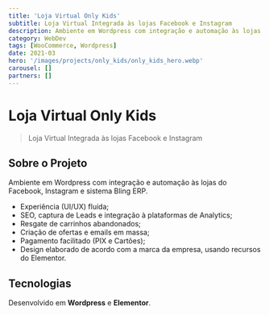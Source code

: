 ```yaml
---
title: 'Loja Virtual Only Kids'
subtitle: Loja Virtual Integrada às lojas Facebook e Instagram
description: Ambiente em Wordpress com integração e automação às lojas do Facebook, Instagram e sistema Bling ERP.
category: WebDev
tags: [WooCommerce, Wordpress]
date: 2021-03
hero: '/images/projects/only_kids/only_kids_hero.webp'
carousel: []
partners: []
---
```


# Loja Virtual Only Kids

> Loja Virtual Integrada às lojas Facebook e Instagram

## Sobre o Projeto

Ambiente em Wordpress com integração e automação às lojas do Facebook, Instagram e sistema Bling ERP.

- Experiência (UI/UX) fluída;
- SEO, captura de Leads e integração à plataformas de Analytics;
- Resgate de carrinhos abandonados;
- Criação de ofertas e emails em massa;
- Pagamento facilitado (PIX e Cartões);
- Design elaborado de acordo com a marca da empresa, usando recursos do Elementor.

## Tecnologias

Desenvolvido em **Wordpress** e **Elementor**.